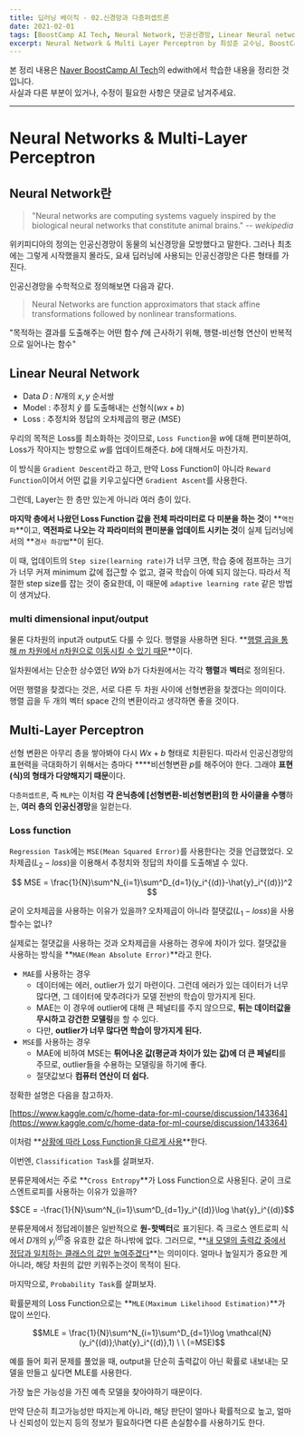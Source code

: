 ```yaml
---
title: 딥러닝 베이직 - 02.신경망과 다층퍼셉트론
date: 2021-02-01
tags: [BoostCamp AI Tech, Neural Network, 인공신경망, Linear Neural network, Multi Layer Perceptron, MLP]
excerpt: Neural Network & Multi Layer Perceptron by 최성준 교수님, BoostCamp AI Tech 3주차
---
```

본 정리 내용은 [Naver BoostCamp AI Tech](https://boostcamp.connect.or.kr/)의 edwith에서 학습한 내용을 정리한 것입니다.  
사실과 다른 부분이 있거나, 수정이 필요한 사항은 댓글로 남겨주세요.

---

# Neural Networks & Multi-Layer Perceptron

## Neural Network란

> "Neural networks are computing systems vaguely inspired by the biological neural networks that constitute animal brains." -- <cite>wekipedia</cite>

위키피디아의 정의는 인공신경망이 동물의 뇌신경망을 모방했다고 말한다. 그러나 최초에는 그렇게 시작했을지 몰라도, 요새 딥러닝에 사용되는 인공신경망은 다른 형태를 가진다.

인공신경망을 수학적으로 정의해보면 다음과 같다.

> Neural Networks are function approximators that stack affine transformations followed by nonlinear transformations.

"목적하는 결과를 도출해주는 어떤 함수 $f$에 근사하기 위해, 행렬-비선형 연산이 반복적으로 일어나는 함수"

## Linear Neural Network

- Data $D$ : $N$개의  $x,y$ 순서쌍
- Model : 추정치 $\hat{y}$ 를 도출해내는 선형식($wx + b)$
- Loss : 추정치와 정답의 오차제곱의 평균 (MSE)

우리의 목적은 Loss를 최소화하는 것이므로, `Loss Function`을 $w$에 대해 편미분하여, Loss가 작아지는 방향으로 $w$를 업데이트해준다. $b$에 대해서도 마찬가지.

이 방식을 `Gradient Descent`라고 하고, 만약 Loss Function이 아니라 `Reward Function`이어서 어떤 값을 키우고싶다면 `Gradient Ascent`를 사용한다.

그런데, Layer는 한 층만 있는게 아니라 여러 층이 있다.

**마지막 층에서 나왔던 Loss Function 값을 전체 파라미터로 다 미분을 하는 것**이 **`역전파`**이고, **역전파로 나오는 각 파라미터의 편미분을 업데이트 시키는 것**이 실제 딥러닝에서의 **`경사 하강법`**이 된다.

이 때, 업데이트의 `Step size(learning rate)`가 너무 크면, 학습 중에 점프하는 크기가 너무 커져 minimum 값에 접근할 수 없고, 결국 학습이 아예 되지 않는다. 따라서 적절한 step size를 잡는 것이 중요한데, 이 때문에 `adaptive learning rate` 같은 방법이 생겨났다.

### multi dimensional input/output

물론 다차원의 input과 output도 다룰 수 있다. 행렬을 사용하면 된다. **<U>행렬 곱을 통해 $m$ 차원에서 $n$차원으로 이동시킬 수 있기 때문</U>**이다.

일차원에서는 단순한 상수였던 $W$와 $b$가 다차원에서는 각각 **행렬**과 **벡터**로 정의된다.

<Primary>

어떤 행렬을 찾겠다는 것은, 서로 다른 두 차원 사이에 선형변환을 찾겠다는 의미이다. 행렬 곱을 두 개의 벡터 space 간의 변환이라고 생각하면 좋을 것이다.

</Primary>

## Multi-Layer Perceptron

선형 변환은 아무리 층을 쌓아봐야 다시 $Wx + b$ 형태로 치환된다. 따라서 인공신경망의 표현력을 극대화하기 위해서는 층마다 ****비선형변환 $p$를 해주어야 한다. 그래야 **표현(식)의 형태가 다양해지기 때문**이다.

`다층퍼셉트론`, 즉 `MLP`는 이처럼 **각 은닉층에 [선형변환-비선형변환]의 한 사이클을 수행**하는, **여러 층의 인공신경망**을 일컫는다.

### Loss function

`Regression Task`에는 `MSE(Mean Squared Error)`를 사용한다는 것을 언급했었다. 오차제곱($L_2-loss$)을 이용해서 추정치와 정답의 차이를 도출해낼 수 있다.

$$
MSE = \frac{1}{N}\sum^N_{i=1}\sum^D_{d=1}(y_i^{(d)}-\hat{y}_i^{(d)})^2
$$

굳이 오차제곱을 사용하는 이유가 있을까? 오차제곱이 아니라 절댓값($L_1-loss$)을 사용할수는 없나?

실제로는 절댓값을 사용하는 것과 오차제곱을 사용하는 경우에 차이가 있다. 절댓값을 사용하는 방식을 **`MAE(Mean Absolute Error)`**라고 한다.

- `MAE`를 사용하는 경우
    - 데이터에는 에러, outlier가 있기 마련이다. 그런데 에러가 있는 데이터가 너무 많다면, 그 데이터에 맞추려다가 모델 전반의 학습이 망가지게 된다.
    - MAE는 이 경우에 outlier에 대해 큰 페널티를 주지 않으므로, **튀는 데이터값을 무시하고 강건한 모델링**을 할 수 있다.
    - 다만, **outlier가 너무 많다면 학습이 망가지게 된다.**
- `MSE`를 사용하는 경우
    - MAE에 비하여 MSE는 **튀어나온 값(평균과 차이가 있는 값)에 더 큰 페널티**를 주므로, outlier들을 수용하는 모델링을 하기에 좋다.
    - 절댓값보다 **컴퓨터 연산이 더 쉽다.**

정확한 설명은 다음을 참고하자.

[https://www.kaggle.com/c/home-data-for-ml-course/discussion/143364](https://www.kaggle.com/c/home-data-for-ml-course/discussion/143364)

이처럼 **<U>상황에 따라 Loss Function을 다르게 사용</U>**한다.

이번엔, `Classification Task`를 살펴보자.

분류문제에서는 주로 **`Cross Entropy`**가 Loss Function으로  사용된다. 굳이 크로스엔트로피를 사용하는 이유가 있을까?

$$CE = -\frac{1}{N}\sum^N_{i=1}\sum^D_{d=1}y_i^{(d)}\log \hat{y}_i^{(d)}$$

분류문제에서 정답레이블은 일반적으로 **원-핫벡터**로 표기된다. 즉 크로스 엔트로피 식에서 $D$개의  $y_i^{(d)}$중 유효한 값은 하나밖에 없다. 그러므로, **<U>내 모델의 출력값 중에서 정답과 일치하는 클래스의 값만 높여주겠다</U>**는 의미이다. 얼마나 높일지가 중요한 게 아니라, 해당 차원의 값만 키워주는것이 목적이 된다.

마지막으로, `Probability Task`를 살펴보자.

확률문제의 Loss Function으로는 **`MLE(Maximum Likelihood Estimation)`**가 많이 쓰인다.

$$MLE = \frac{1}{N}\sum^N_{i=1}\sum^D_{d=1}\log \mathcal{N}(y_i^{(d)};\hat{y}_i^{(d)},1) \ \ (=MSE)$$

예를 들어 회귀 문제를 풀었을 때, output을 단순히 출력값이 아닌 확률로 내보내는 모델을 만들고 싶다면 MLE를 사용한다. 

가장 높은 가능성을 가진 예측 모델을 찾아야하기 때문이다.

만약 단순히 최고가능성만 따지는게 아니라, 해당 판단이 얼마나 확률적으로 높고, 얼마나 신뢰성이 있는지 등의 정보가 필요하다면 다른 손실함수를 사용하기도 한다.